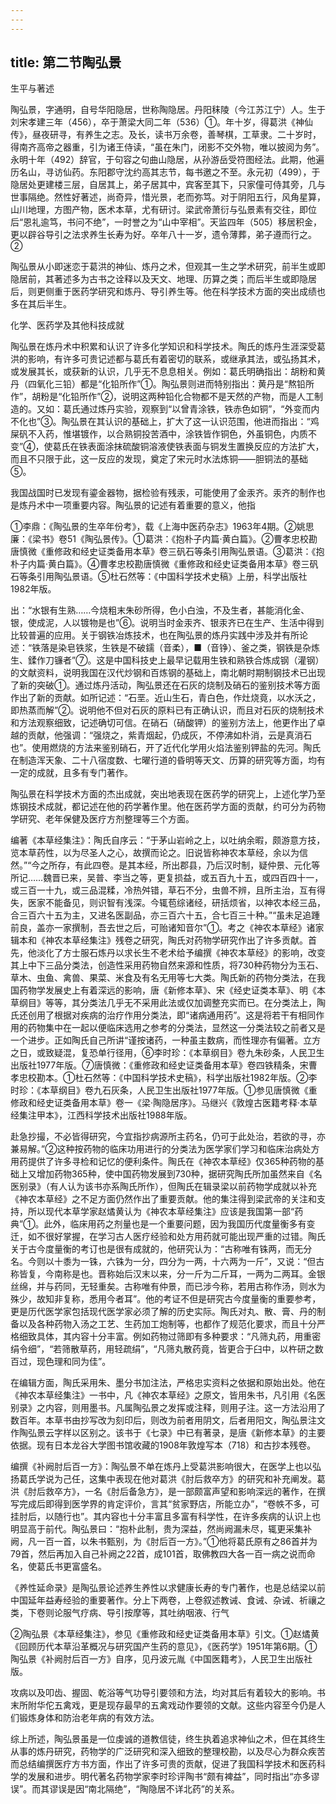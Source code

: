 ```yaml
---
---
---
```

title: 第二节陶弘景
---



生平与著述

陶弘景，字通明，自号华阳隐居，世称陶隐居。丹阳秣陵（今江苏江宁）人。生于刘宋孝建三年（456），卒于萧梁大同二年（536）①。年十岁，得葛洪《神仙传》，昼夜研寻，有养生之志。及长，读书万余卷，善琴棋，工草隶。二十岁时，得南齐高帝之器重，引为诸王侍读，“虽在朱门，闭影不交外物，唯以披阅为务”。永明十年（492）辞官，于句容之句曲山隐居，从孙游岳受符图经法。此期，他遍历名山，寻访仙药。东阳郡守沈约高其志节，每书邀之不至。永元初（499），于隐居处更建楼三层，自居其上，弟子居其中，宾客至其下，只家僮可侍其旁，几与世事隔绝。然性好著述，尚奇异，惜光景，老而弥笃。对于阴阳五行，风角星算，山川地理，方图产物，医术本草，尤有研讨。梁武帝萧衍与弘景素有交往，即位后“恩礼逾笃，书问不绝”，一时誉之为“山中宰相”。天监四年（505）移居积金，更以辟谷导引之法求养生长寿为好。卒年八十一岁，遗令薄葬，弟子遵而行之。②

陶弘景从小即迷恋于葛洪的神仙、炼丹之术，但观其一生之学术研究，前半生或即隐居前，其著述多为古书之诠释以及天文、地理、历算之类；而后半生或即隐居后，则更侧重于医药学研究和炼丹、导引养生等。他在科学技术方面的突出成绩也多在其后半生。

化学、医药学及其他科技成就

陶弘景在炼丹术中积累和认识了许多化学知识和科学技术。陶氏的炼丹生涯深受葛洪的影响，有许多可贵记述都与葛氏有着密切的联系，或继承其法，或弘扬其术，或发展其长，或获新的认识，几乎无不息息相关。例如：葛氏明确指出：胡粉和黄丹（四氧化三铅）都是“化铅所作”①。陶弘景则进而特别指出：黄丹是“熬铅所作”，胡粉是“化铅所作”②，说明这两种铅化合物都不是天然的产物，而是人工制造的。又如：葛氏通过炼丹实验，观察到“以曾青涂铁，铁赤色如铜”，“外变而内不化也”③。陶弘景在其认识的基础上，扩大了这一认识范围，他进而指出：“鸡屎矾不入药，惟堪镀作，以合熟铜投苦酒中，涂铁皆作铜色，外虽铜色，内质不变”④，使葛氏在铁表面涂抹硫酸铜溶液使铁表面与铜发生置换反应的方法扩大，而且不只限于此，这一反应的发现，奠定了宋元时水法炼铜——胆铜法的基础⑤。

我国战国时已发现有鎏金器物，据检验有残汞，可能使用了金汞齐。汞齐的制作也是炼丹术中一项重要内容。陶弘景的记述有着重要的意义，他指

①李鼎：《陶弘景的生卒年份考》，载《上海中医药杂志》1963年4期。②姚思廉：《梁书》卷51《陶弘景传》。①葛洪：《抱朴子内篇·黄白篇》。②曹孝忠校勘唐慎微《重修政和经史证类备用本草》卷三矾石等条引用陶弘景语。③葛洪：《抱朴子内篇·黄白篇》。④曹孝忠校勘唐慎微《重修政和经史证类备用本草》卷三矾石等条引用陶弘景语。⑤杜石然等：《中国科学技术史稿》上册，科学出版社1982年版。

出：“水银有生熟……今烧粗末朱砂所得，色小白浊，不及生者，甚能消化金、银，使成泥，人以镀物是也”⑥。说明当时金汞齐、银汞齐已在生产、生活中得到比较普遍的应用。关于钢铁冶炼技术，也在陶弘景的炼丹实践中涉及并有所论述：“铁落是染皂铁浆，生铁是不破鑐（音柔），■（音铮）、釜之类，钢铁是杂炼生、鍒作刀镰者”⑦。这是中国科技史上最早记载用生铁和熟铁合炼成钢（灌钢）的文献资料，说明我国在汉代炒钢和百炼钢的基础上，南北朝时期制钢技术已出现了新的突破①。通过炼丹活动，陶弘景还在石灰的烧制及硝石的鉴别技术等方面作出了新的贡献。如所记述：“石垩。近山生石，青白色，作灶烧竟，以水沃之，即热蒸而解”②。说明他不但对石灰的原料已有正确认识，而且对石灰的烧制技术和方法观察细致，记述确切可信。在硝石（硝酸钾）的鉴别方法上，他更作出了卓越的贡献，他强调：“强烧之，紫青烟起，仍成灰，不停沸如朴消，云是真消石也”。使用燃烧的方法来鉴别硝石，开了近代化学用火焰法鉴别钾盐的先河。陶氏在制造浑天象、二十八宿度数、七曜行道的昏明等天文、历算的研究等方面，均有一定的成就，且多有专门著作。

陶弘景在科学技术方面的杰出成就，突出地表现在医药学的研究上，上述化学乃至炼钢技术成就，都记述在他的药学著作里。他在医药学方面的贡献，约可分为药物学研究、老年保健及医疗方剂整理等三个方面。

编著《本草经集注》：陶氏自序云：“于茅山岩岭之上，以吐纳余暇，颇游意方技，览本草药性，以为尽圣人之心，故撰而论之。旧说皆称神农本草经，余以为信然。”“今之所存，有此四卷。是其本经，所出郡县，乃后汉时制，疑仲景、元化等所记……魏晋已来，吴普、李当之等，更复损益，或五百九十五，或四百四十一，或三百一十九，或三品混糅，冷热舛错，草石不分，虫兽不辨，且所主治，互有得失，医家不能备见，则识智有浅深。今辄苞综诸经，研括烦省，以神农本经三品，合三百六十五为主，又进名医副品，亦三百六十五，合七百三十种。”“虽未足追踵前良，盖亦一家撰制，吾去世之后，可贻诸知音尔”①。考之《神农本草经》诸家辑本和《神农本草经集注》残卷之研究，陶氏对药物学研究作出了许多贡献。首先，他淡化了方士服石炼丹以求长生不老术给予编撰《神农本草经》的影响，改变其上中下三品分类法，创造性采用药物自然来源和性质，将730种药物分为玉石、草木、虫鱼、禽兽、果菜、米食及有名无用等七大类。陶氏新的药物分类法，在我国药物学发展史上有着深远的影响，唐《新修本草》、宋《经史证类本草》、明《本草纲目》等等，其分类法几乎无不采用此法或仅加调整充实而已。在分类法上，陶氏还创用了根据对疾病的治疗作用分类法，即“诸病通用药”。这是将若干有相同作用的药物集中在一起以便临床选用之参考的分类法，显然这一分类法较之前者又是一个进步。正如陶氏自己所讲“谨按诸药，一种虽主数病，而性理亦有偏著。立方之日，或致疑混，复恐单行径用，⑥李时珍：《本草纲目》卷九朱砂条，人民卫生出版社1977年版。⑦唐慎微：《重修政和经史证类备用本草》卷四铁精条，宋曹孝忠校勘本。①杜石然等：《中国科学技术史稿》，科学出版社1982年版。②李时珍：《本草纲目》卷九石灰条，人民卫生出版社1977年版。①参见唐慎微《重修政和经史证类备用本草》卷一《梁·陶隐居序》。马继兴《敦煌古医籍考释·本草经集注甲本》，江西科学技术出版社1988年版。

赴急抄撮，不必皆得研究，今宜指抄病源所主药名，仍可于此处治，若欲的寻，亦兼易解。”②这种按药物的临床功用进行的分类法为医学家们学习和临床治病处方用药提供了许多寻检和记忆的便利条件。陶氏在《神农本草经》仅365种药物的基础上又增加药物365种，使中国药物发展到730种，据研究陶氏所加虽然来自《名医别录》（有人认为该书亦系陶氏所作），但陶氏在辑录梁以前药物学成就以补充《神农本草经》之不足方面仍然作出了重要贡献。他的集注得到梁武帝的关注和支持，所以现代本草学家赵燏黄认为《神农本草经集注》应该是我国第一部“药典”①。此外，临床用药之剂量也是一个重要问题，因为我国历代度量衡多有变迁，如不很好掌握，在学习古人医疗经验和处方用药就可能出现严重的过错。陶氏关于古今度量衡的考订也是很有成就的，他研究认为：“古称唯有铢两，而无分名。今则以十黍为一铢，六铢为一分，四分为一两，十六两为一斤”，又说：“但古称皆复，今南称是也。晋称始后汉末以来，分一斤为二斤耳，一两为二两耳。金银丝绵，并与药同，无轻重矣。古称唯有仲景，而已涉今称，若用古称作汤，则水为殊少，故知非复称，悉用今者耳”。他的考证不但是研究古今度量衡的重要参考，更是历代医学家包括现代医学家必须了解的历史实际。陶氏对丸、散、膏、丹的制备以及各种药物入汤之工艺、生药加工炮制等，也都作了规范化要求，而且十分严格细致具体，其内容十分丰富。例如药物过筛即有多种要求：“凡筛丸药，用重密绢令细”，“若筛散草药，用轻疏绢”，“凡筛丸散药竟，皆更合于臼中，以杵研之数百过，现色理和同为佳”。

在编辑方面，陶氏采用朱、墨分书加注法，严格忠实资料之依据和原始出处。他在《神农本草经集注》一书中，凡《神农本草经》之原文，皆用朱书，凡引用《名医别录》之内容，则用墨书。凡属陶弘景之发挥或注释，则用子注。这一方法沿用了数百年。本草书由抄写改为刻印后，则改为前者用阴文，后者用阳文，陶弘景注文作陶弘景云字样以区别之。该书于《七录》中已有著录，是唐《新修本草》的主要依据。现有日本龙谷大学图书馆收藏的1908年敦煌写本（718）和古抄本残卷。

编撰《补阙肘后百一方》：陶弘景不单在炼丹上受葛洪影响很大，在医学上也以弘扬葛氏学说为己任，这集中表现在他对葛洪《肘后救卒方》的研究和补充阐发。葛洪《肘后救卒方》，一名《肘后备急方》，是一部颇富声望和影响深远的著作，在撰写完成后即得到医学界的肯定评价，言其“贫家野店，所能立办”，“卷帙不多，可挂肘后，以随行也”。其内容也十分丰富且多富有科学性，在许多疾病的认识上也明显高于前代。陶弘景曰：“抱朴此制，贵为深益，然尚阙漏未尽，辄更采集补阙，凡一百一首，以朱书甄别，为《肘后百一方》。”①他将葛氏原有之86首并为79首，然后再加入自己补阙之22首，成101首，取佛教四大各一百一病之说而命名，使葛氏书更富盛名。

《养性延命录》是陶弘景论述养生养性以求健康长寿的专门著作，也是总结梁以前中国延年益寿经验的重要著作。分上下两卷，上卷叙述教诫、食诫、杂诫、祈禳之类，下卷则论服气疗病、导引按摩等，其吐纳咽液、行气

②陶弘景《本草经集注》，参见《重修政和经史证类备用本草》引文。①赵燏黄《回顾历代本草沿革概况与研究国产生药的意见》，《医药学》1951年第6期。①陶弘景《补阙肘后百一方》自序，见丹波元胤《中国医籍考》，人民卫生出版社版。

攻病以及叩齿、握固、乾浴等气功导引要领和方法，均对其后有着较大的影响。书末所附华佗五禽戏，更是现存最早的五禽戏动作要领的文献。这些内容至今仍是人们锻炼身体和防治老年病的有效方法。

综上所述，陶弘景虽是一位虔诚的道教信徒，终生执着追求神仙之术，但在其终生从事的炼丹研究，药物学的广泛研究和深入细致的整理校勘，以及尽心为群众疾苦而总结编撰医疗方书方面，作出了许多可贵的贡献，促进了我国科学技术和医药科学的发展和进步。明代著名药物学家李时珍评陶书“颇有裨益”，同时指出“亦多谬误”。而其谬误是因“南北隔绝”，“陶隐居不详北药”的关系。